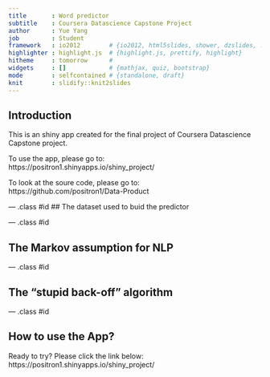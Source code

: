 ```yaml
---
title       : Word predictor
subtitle    : Coursera Datascience Capstone Project
author      : Yue Yang
job         : Student
framework   : io2012        # {io2012, html5slides, shower, dzslides, ...}
highlighter : highlight.js  # {highlight.js, prettify, highlight}
hitheme     : tomorrow      # 
widgets     : []            # {mathjax, quiz, bootstrap}
mode        : selfcontained # {standalone, draft}
knit        : slidify::knit2slides
---
```


## Introduction
This is an shiny app created for the final project of Coursera Datascience Capstone project.

To use the app, please go to:  
https://positron1.shinyapps.io/shiny_project/

To look at the soure code, please go to:  
https://github.com/positron1/Data-Product

--- .class #id 
## The dataset used to buid the predictor

--- .class #id 

## The Markov assumption for NLP 

--- .class #id 

## The "stupid back-off" algorithm

--- .class #id 

## How to use the App?
Ready to try? Please click the link below:  
https://positron1.shinyapps.io/shiny_project/

